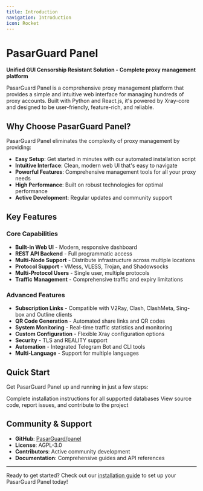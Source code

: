 ```yaml
---
title: Introduction
navigation: Introduction
icon: Rocket
---
```


# PasarGuard Panel

**Unified GUI Censorship Resistant Solution - Complete proxy management platform**

PasarGuard Panel is a comprehensive proxy management platform that provides a simple and intuitive web interface for managing hundreds of proxy accounts. Built with Python and React.js, it's powered by Xray-core and designed to be user-friendly, feature-rich, and reliable.

## Why Choose PasarGuard Panel?

PasarGuard Panel eliminates the complexity of proxy management by providing:

- **Easy Setup**: Get started in minutes with our automated installation script
- **Intuitive Interface**: Clean, modern web UI that's easy to navigate
- **Powerful Features**: Comprehensive management tools for all your proxy needs
- **High Performance**: Built on robust technologies for optimal performance
- **Active Development**: Regular updates and community support

## Key Features

### Core Capabilities
- **Built-in Web UI** - Modern, responsive dashboard
- **REST API Backend** - Full programmatic access
- **Multi-Node Support** - Distribute infrastructure across multiple locations
- **Protocol Support** - VMess, VLESS, Trojan, and Shadowsocks
- **Multi-Protocol Users** - Single user, multiple protocols
- **Traffic Management** - Comprehensive traffic and expiry limitations

### Advanced Features
- **Subscription Links** - Compatible with V2Ray, Clash, ClashMeta, Sing-box and Outline clients
- **QR Code Generation** - Automated share links and QR codes
- **System Monitoring** - Real-time traffic statistics and monitoring
- **Custom Configuration** - Flexible Xray configuration options
- **Security** - TLS and REALITY support
- **Automation** - Integrated Telegram Bot and CLI tools
- **Multi-Language** - Support for multiple languages

## Quick Start

Get PasarGuard Panel up and running in just a few steps:

<Cards>
  <Card title="Installation Guide" href="/panel/installation">
    Complete installation instructions for all supported databases
  </Card>
  
  <Card title="GitHub Repository" href="https://github.com/PasarGuard/panel">
    View source code, report issues, and contribute to the project
  </Card>
</Cards>

## Community & Support

- **GitHub**: [PasarGuard/panel](https://github.com/PasarGuard/panel)
- **License**: AGPL-3.0
- **Contributors**: Active community development
- **Documentation**: Comprehensive guides and API references

---

Ready to get started? Check out our [installation guide](/panel/installation) to set up your PasarGuard Panel today!
